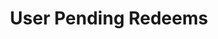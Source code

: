 ---
title: User Pending Redeems
description: Get pending redeems for a user
openapi: GET /users/{address}/redeems
---
